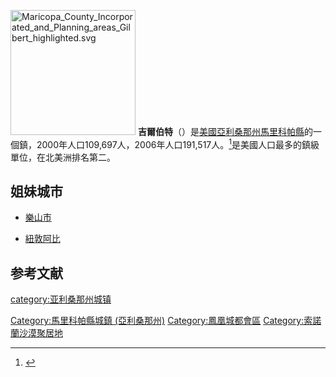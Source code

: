 [[File:Maricopa_County_Incorporated_and_Planning_areas_Gilbert_highlighted.svg|200px]]
'''吉爾伯特'''（{{lang-en|Gilbert}}）是[[美國|美國]][[亞利桑那州|亞利桑那州]][[馬里科帕縣|馬里科帕縣]]的一個鎮，2000年人口109,697人，2006年人口191,517人。<ref name=popest>{{cite web | date = 2006年7月1日 | url = http://www.census.gov/popest/cities/files/SUB-EST2006-all.csv | title = Annual Estimates of the Population for Incorporated Places over 100,000 | format = [[Csv|CSV]] | work = 2006 Population Estimates | publisher = U.S. Census Bureau, Population Division | accessdate = 2007年7月4日 | archive-url = https://web.archive.org/web/20070922231537/http://www.census.gov/popest/cities/files/SUB-EST2006-all.csv | archive-date = 2007年9月22日 | dead-url = yes }}</ref>是美國人口最多的鎮級單位，在北美洲排名第二。

==姐妹城市==
* {{PRC}}[[樂山市|樂山市]]
* {{GBR}}[[紐敦阿比|紐敦阿比]]

==参考文献==
{{Reflist}}

{{Arizona}}
{{馬里科帕縣 (亞利桑那州)}}

{{DEFAULTSORT:Gilbert, Arizona}}
[[category:亚利桑那州城镇|category:亚利桑那州城镇]]
[[Category:馬里科帕縣城鎮_(亞利桑那州)|Category:馬里科帕縣城鎮 (亞利桑那州)]]
[[Category:鳳凰城都會區|Category:鳳凰城都會區]]
[[Category:索諾蘭沙漠聚居地|Category:索諾蘭沙漠聚居地]]

{{Arizona-stub}}